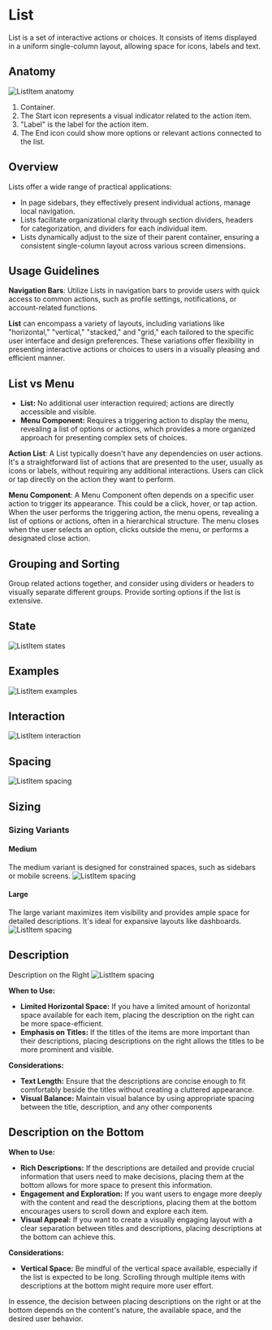 

<Meta of={ListStories} />

# List

List is a set of interactive actions or choices. It consists of items displayed in a uniform single-column layout, allowing space for icons, labels and text.

## Anatomy

![ListItem anatomy](./docs/list-item-anatomy.png)

1. Container. 
2. The Start icon represents a visual indicator related to the action item.
3. "Label" is the label for the action item.
4. The End icon could show more options or relevant actions connected to the list.

## Overview

Lists offer a wide range of practical applications:
- In page sidebars, they effectively present individual actions, manage local navigation.
- Lists facilitate organizational clarity through section dividers, headers for categorization, and dividers for each individual item.
- Lists dynamically adjust to the size of their parent container, ensuring a consistent single-column layout across various screen dimensions.

## Usage Guidelines

**Navigation Bars**: Utilize Lists in navigation bars to provide users with quick access to common actions, such as profile settings, notifications, or account-related functions.

**List** can encompass a variety of layouts, including variations like "horizontal," "vertical," "stacked," and "grid," each tailored to the specific user interface and design preferences. These variations offer flexibility in presenting interactive actions or choices to users in a visually pleasing and efficient manner.

## List vs Menu
- **List:** No additional user interaction required; actions are directly accessible and visible.
- **Menu Component:** Requires a triggering action to display the menu, revealing a list of options or actions, which provides a more organized approach for presenting complex sets of choices.

**Action List**:
A List typically doesn't have any dependencies on user actions. It's a straightforward list of actions that are presented to the user, usually as icons or labels, without requiring any additional interactions. Users can click or tap directly on the action they want to perform.

**Menu Component**:
A Menu Component often depends on a specific user action to trigger its appearance. This could be a click, hover, or tap action. When the user performs the triggering action, the menu opens, revealing a list of options or actions, often in a hierarchical structure. The menu closes when the user selects an option, clicks outside the menu, or performs a designated close action.

## Grouping and Sorting
Group related actions together, and consider using dividers or headers to visually separate different groups. Provide sorting options if the list is extensive.

## State
![ListItem states](./docs/list-item-state.png)

## Examples
![ListItem examples](./docs/list-item-example.png)

## Interaction
![ListItem interaction](./docs/list-item-interaction.png)

## Spacing
![ListItem spacing](./docs/list-item-spacing.png)

## Sizing
### Sizing Variants
#### Medium
The medium variant is designed for constrained spaces, such as sidebars or mobile screens.
![ListItem spacing](./docs/list-item-medium.png)
#### Large
The large variant maximizes item visibility and provides ample space for detailed descriptions. It's ideal for expansive layouts like dashboards.
![ListItem spacing](./docs/list-item-large.png)

## Description
Description on the Right
![ListItem spacing](./docs/list-item-description-right.png)

**When to Use:**

- **Limited Horizontal Space:** If you have a limited amount of horizontal space available for each item, placing the description on the right can be more space-efficient.
- **Emphasis on Titles:** If the titles of the items are more important than their descriptions, placing descriptions on the right allows the titles to be more prominent and visible.

**Considerations:**

- **Text Length:** Ensure that the descriptions are concise enough to fit comfortably beside the titles without creating a cluttered appearance.
- **Visual Balance:** Maintain visual balance by using appropriate spacing between the title, description, and any other components

## Description on the Bottom

**When to Use:**

- **Rich Descriptions:** If the descriptions are detailed and provide crucial information that users need to make decisions, placing them at the bottom allows for more space to present this information.
- **Engagement and Exploration:** If you want users to engage more deeply with the content and read the descriptions, placing them at the bottom encourages users to scroll down and explore each item.
- **Visual Appeal:** If you want to create a visually engaging layout with a clear separation between titles and descriptions, placing descriptions at the bottom can achieve this.

**Considerations:**

- **Vertical Space:** Be mindful of the vertical space available, especially if the list is expected to be long. Scrolling through multiple items with descriptions at the bottom might require more user effort.

In essence, the decision between placing descriptions on the right or at the bottom depends on the content's nature, the available space, and the desired user behavior.
